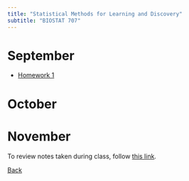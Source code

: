 ```yaml
---
title: "Statistical Methods for Learning and Discovery"
subtitle: "BIOSTAT 707"
---
```


# September

* [Homework 1](./projects/hw1.qmd)

# October

# November


To review notes taken during class, follow [this link](./notes/notes.qmd).

[Back](../../index.qmd)